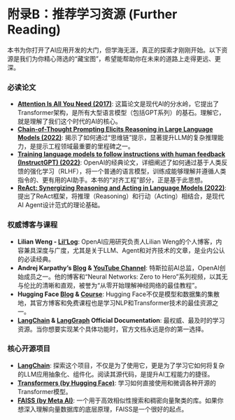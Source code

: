 # 附录B：推荐学习资源 (Further Reading)

本书为你打开了AI应用开发的大门，但学海无涯，真正的探索才刚刚开始。以下资源是我们为你精心筛选的“藏宝图”，希望能帮助你在未来的道路上走得更远、更深。

### 必读论文

-   **[Attention Is All You Need (2017)](https://arxiv.org/abs/1706.03762)**: 这篇论文是现代AI的分水岭，它提出了Transformer架构，是所有大型语言模型（包括GPT系列）的基石。理解它，就是理解了我们这个时代的AI的核心。
-   **[Chain-of-Thought Prompting Elicits Reasoning in Large Language Models (2022)](https://arxiv.org/abs/2201.11903)**: 揭示了如何通过“思维链”提示，显著提升LLM的复杂推理能力，是提示工程领域最重要的里程碑之一。
-   **[Training language models to follow instructions with human feedback (InstructGPT) (2022)](https://arxiv.org/abs/2203.02155)**: OpenAI的经典论文，详细阐述了如何通过基于人类反馈的强化学习（RLHF），将一个普通的语言模型，训练成能够理解并遵循人类指令的、更有用的AI助手。本书的“对齐工程”部分，正是基于此思想。
-   **[ReAct: Synergizing Reasoning and Acting in Language Models (2022)](https://arxiv.org/abs/2210.03629)**: 提出了ReAct框架，将推理（Reasoning）和行动（Acting）相结合，是现代AI Agent设计范式的理论基础。

### 权威博客与课程

-   **Lilian Weng - [Lil'Log](https://lilianweng.github.io/)**: OpenAI应用研究负责人Lilian Weng的个人博客，内容兼具深度与广度，尤其是关于LLM、Agent和对齐技术的文章，是业内公认的必读经典。
-   **Andrej Karpathy's [Blog](https://karpathy.ai/) & [YouTube Channel](https://www.youtube.com/c/AndrejKarpathy)**: 特斯拉前AI总监，OpenAI创始成员之一。他的博客和“Neural Networks: Zero to Hero”系列视频，以其无与伦比的清晰和直观，被誉为“从零开始理解神经网络的最佳教程”。
-   **Hugging Face [Blog](https://huggingface.co/blog) & [Course](https://huggingface.co/learn/nlp-course)**: Hugging Face不仅是模型和数据集的集散地，其官方博客和免费课程也是学习NLP和Transformer技术的最佳资源之一。
-   **[LangChain](https://python.langchain.com/) & [LangGraph](https://python.langchain.com/docs/langgraph) Official Documentation**: 最权威、最及时的学习资源。当你想要实现某个具体功能时，官方文档永远是你的第一选择。

### 核心开源项目

-   **[LangChain](https://github.com/langchain-ai/langchain)**: 探索这个项目，不仅是为了使用它，更是为了学习它如何将复杂的LLM应用抽象化、组件化。阅读其源代码，是提升AI工程能力的捷径。
-   **[Transformers (by Hugging Face)](https://github.com/huggingface/transformers)**: 学习如何直接使用和微调各种开源的Transformer模型。
-   **[FAISS (by Meta AI)](https://github.com/facebookresearch/faiss)**: 一个用于高效相似性搜索和稠密向量聚类的库。如果你想深入理解向量数据库的底层原理，FAISS是一个很好的起点。 